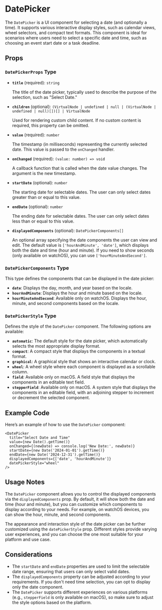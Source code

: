# DatePicker 
        
The `DatePicker` is a UI component for selecting a date (and optionally a time). It supports various interactive display styles, such as calendar views, wheel selectors, and compact text formats. This component is ideal for scenarios where users need to select a specific date and time, such as choosing an event start date or a task deadline.

## Props

### `DatePickerProps` Type

- **`title`** (required): `string`
  
  The title of the date picker, typically used to describe the purpose of the selection, such as "Select Date."

- **`children`** (optional): `(VirtualNode | undefined | null | (VirtualNode | undefined | null)[])[] | VirtualNode`
  
  Used for rendering custom child content. If no custom content is required, this property can be omitted.

- **`value`** (required): `number`
  
  The timestamp (in milliseconds) representing the currently selected date. This value is passed to the `onChanged` handler.

- **`onChanged`** (required): `(value: number) => void`
  
  A callback function that is called when the date value changes. The argument is the new timestamp.

- **`startDate`** (optional): `number`
  
  The starting date for selectable dates. The user can only select dates greater than or equal to this value.

- **`endDate`** (optional): `number`
  
  The ending date for selectable dates. The user can only select dates less than or equal to this value.

- **`displayedComponents`** (optional): `DatePickerComponents[]`
  
  An optional array specifying the date components the user can view and edit. The default value is `['hourAndMinute', 'date']`, which displays both the date and time (hour and minute). If you need to show seconds (only available on watchOS), you can use `['hourMinuteAndSecond']`.

### `DatePickerComponents` Type

This type defines the components that can be displayed in the date picker:

- **`date`**: Displays the day, month, and year based on the locale.
- **`hourAndMinute`**: Displays the hour and minute based on the locale.
- **`hourMinuteAndSecond`**: Available only on watchOS. Displays the hour, minute, and second components based on the locale.

### `DatePickerStyle` Type

Defines the style of the `DatePicker` component. The following options are available:

- **`automatic`**: The default style for the date picker, which automatically selects the most appropriate display format.
- **`compact`**: A compact style that displays the components in a textual format.
- **`graphical`**: A graphical style that shows an interactive calendar or clock.
- **`wheel`**: A wheel style where each component is displayed as a scrollable column.
- **`field`**: Available only on macOS. A field style that displays the components in an editable text field.
- **`stepperField`**: Available only on macOS. A system style that displays the components in an editable field, with an adjoining stepper to increment or decrement the selected component.

## Example Code

Here’s an example of how to use the `DatePicker` component:

```tsx
<DatePicker
  title="Select Date and Time"
  value={new Date().getTime()}
  onChanged={(newDate) => console.log('New Date:', newDate)}
  startDate={new Date('2024-01-01').getTime()}
  endDate={new Date('2024-12-31').getTime()}
  displayedComponents={['date', 'hourAndMinute']}
  datePickerStyle="wheel"
/>
```

## Usage Notes

The `DatePicker` component allows you to control the displayed components via the `displayedComponents` prop. By default, it will show both the date and time (hour and minute), but you can customize which components to display according to your needs. For example, on watchOS devices, you can show the hour, minute, and second components.

The appearance and interaction style of the date picker can be further customized using the `datePickerStyle` prop. Different styles provide varying user experiences, and you can choose the one most suitable for your platform and use case.

## Considerations

- The `startDate` and `endDate` properties are used to limit the selectable date range, ensuring that users can only select valid dates.
- The `displayedComponents` property can be adjusted according to your requirements. If you don't need time selection, you can opt to display only the date component.
- The `DatePicker` supports different experiences on various platforms (e.g., `stepperField` is only available on macOS), so make sure to adjust the style options based on the platform.
